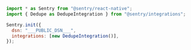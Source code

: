 <SignInNote />

```javascript
import * as Sentry from "@sentry/react-native";
import { Dedupe as DedupeIntegration } from "@sentry/integrations";

Sentry.init({
  dsn: "___PUBLIC_DSN___",
  integrations: [new DedupeIntegration()],
});
```
